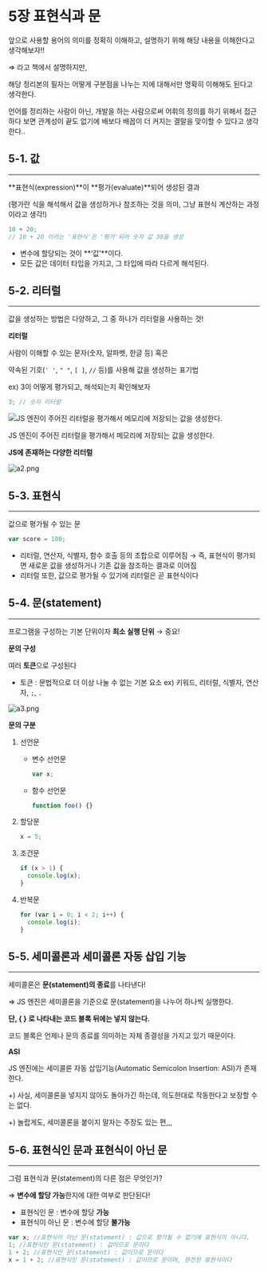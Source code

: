 ﻿# 5장 표현식과 문

<aside>

앞으로 사용할 용어의 의미를 정확히 이해하고, 설명하기 위해 해당 내용을 이해한다고 생각해보자!!

⇒ 라고 책에서 설명하지만,

해당 정리본의 필자는 어떻게 구분점을 나누는 지에 대해서만 명확히 이해해도 된다고 생각한다.

언어를 정리하는 사람이 아닌, 개발을 하는 사람으로써 어휘의 정의를 하기 위해서 접근하다 보면 관계성이 끝도 없기에 배보다 배꼽이 더 커지는 결말을 맞이할 수 있다고 생각한다..

</aside>

## 5-1. 값

---

**표현식(expression)**이 **평가(evaluate)**되어 생성된 결과

(평가란 식을 해석해서 값을 생성하거나 참조하는 것을 의미, 그냥 표현식 계산하는 과정이라고 생각!)

```jsx
10 + 20;
// 10 + 20 이라는 '표현식'은 '평가'되어 숫자 값 30을 생성
```

- 변수에 할당되는 것이 **‘값’**이다.
- 모든 값은 데이터 타입을 가지고, 그 타입에 따라 다르게 해석된다.

## 5-2. 리터럴

---

<aside>

값을 생성하는 방법은 다양하고, 그 중 하나가 리터럴을 사용하는 것!

</aside>

**리터럴**

사람이 이해할 수 있는 문자(숫자, 알파벳, 한글 등) 혹은

약속된 기호(`' '`, `" "`, `[ ]`, `//` 등)를 사용해 값을 생성하는 표기법

ex) 3이 어떻게 평가되고, 해석되는지 확인해보자

```jsx
3; // 숫자 리터럴
```

![JS 엔진이 주어진 리터럴을 평가해서 메모리에 저장되는 값을 생성한다.](/images/ch05/ch5_a1.png)

JS 엔진이 주어진 리터럴을 평가해서 메모리에 저장되는 값을 생성한다.

**JS에 존재하는 다양한 리터럴**

![a2.png](/images/ch05/ch5_a2.png)

## 5-3. 표현식

---

값으로 평가될 수 있는 문

```jsx
var score = 100;
```

- 리터럴, 연산자, 식별자, 함수 호출 등의 조합으로 이루어짐
  → 즉, 표현식이 평가되면 새로운 값을 생성하거나 기존 값을 참조하는 결과로 이어짐
- 리터럴 또한, 값으로 평가될 수 있기에 리터럴은 곧 표현식이다

## 5-4. 문(statement)

---

프로그램을 구성하는 기본 단위이자 **최소 실행 단위** → 중요!

**문의 구성**

여러 **토큰**으로 구성된다

- 토큰 : 문법적으로 더 이상 나눌 수 없는 기본 요소
  ex) 키워드, 리터럴, 식별자, 연산자, `;`, `.`

![a3.png](/images/ch05/ch5_a3.png)

**문의 구분**

1. 선언문
   - 변수 선언문
     ```jsx
     var x;
     ```
   - 함수 선언문
     ```jsx
     function foo() {}
     ```
2. 할당문

   ```jsx
   x = 5;
   ```

3. 조건문

   ```jsx
   if (x > 1) {
     console.log(x);
   }
   ```

4. 반복문

   ```jsx
   for (var i = 0; i < 2; i++) {
     console.log(i);
   }
   ```

## 5-5. 세미콜론과 세미콜론 자동 삽입 기능

---

세미콜론은 **문(statement)의 종료**를 나타낸다!

⇒ JS 엔진은 세미콜론을 기준으로 문(statement)을 나누어 하나씩 실행한다.

**단, { } 로 나타내는 코드 블록 뒤에는 넣지 않는다.**

코드 블록은 언제나 문의 종료를 의미하는 자체 종결성을 가지고 있기 때문이다.

**ASI**

JS 엔진에는 세미콜론 자동 삽입기능(Automatic Semicolon Insertion: ASI)가 존재한다.

+) 사실, 세미콜론을 넣지지 않아도 돌아가긴 하는데, 의도한대로 작동한다고 보장할 수는 없다.

+) 놀랍게도, 세미콜론을 붙이지 말자는 주장도 있는 편,,,

## 5-6. 표현식인 문과 표현식이 아닌 문

---

그럼 표현식과 문(statement)의 다른 점은 무엇인가?

⇒ **변수에 할당 가능**한지에 대한 여부로 판단된다!

- 표현식인 문 : 변수에 할당 **가능**
- 표현식이 아닌 문 : 변수에 할당 **불가능**

```jsx
var x; //표현식이 아닌 문(statement) : 값으로 평가될 수 없기에 표현식이 아니다.
1; //표현식인 문(statement) : 값이므로 문이다
1 + 2; //표현식인 문(statement) : 값이므로 문이다
x = 1 + 2; //표현식인 문(statement) : 값이므로 문이며, 완전한 표현식이다
```
